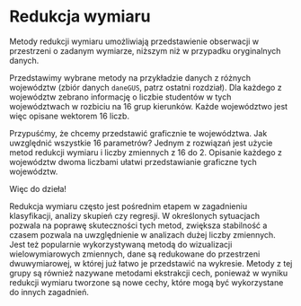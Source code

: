 # Redukcja wymiaru {#part_2}

Metody redukcji wymiaru umożliwiają przedstawienie obserwacji w przestrzeni o
zadanym wymiarze, niższym niż w przypadku oryginalnych danych.

Przedstawimy wybrane metody na przykładzie danych z różnych województw
(zbiór danych `daneGUS`, patrz ostatni rozdział). Dla każdego z województw zebrano informację o liczbie studentów w tych województwach w rozbiciu na 16 grup
kierunków. Każde województwo jest więc opisane wektorem 16 liczb.

Przypuśćmy, że chcemy przedstawić graficznie te województwa. Jak uwzględnić
wszystkie 16 parametrów? Jednym z rozwiązań jest użycie metod redukcji wymiaru i
liczby zmiennych z 16 do 2. Opisanie każdego z województw dwoma liczbami ułatwi
przedstawianie graficzne tych województw.

Więc do dzieła!

Redukcja wymiaru często jest pośrednim etapem w zagadnieniu klasyfikacji, analizy skupień czy regresji. W określonych sytuacjach pozwala na poprawę skuteczności
tych metod, zwiększa stabilność a czasem pozwala na uwzględnienie w analizach dużej liczby zmiennych. Jest też popularnie wykorzystywaną metodą do wizualizacji
wielowymiarowych zmiennych, dane są redukowane do przestrzeni dwuwymiarowej,
w której już łatwo je przedstawić na wykresie. Metody z tej grupy są również nazywane metodami ekstrakcji cech, ponieważ w wyniku redukcji wymiaru tworzone są
nowe cechy, które mogą być wykorzystane do innych zagadnień.


